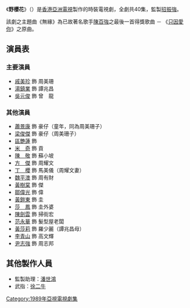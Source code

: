 {{unreferenced|time=2018-09-23T07:07:21+00:00}}
{{亞視劇集
| 中文劇名=野櫻花
| 英文劇名={{lang|en|The Street Cherry Blossom}}
| 製作年份=1989年
| aTV-11首播日期=1989年6月19日－8月11日
| aTV-11首播時間={{nowrap|逢星期一至五 19:05－19:35（連廣告）}}
| 監製=[[招振強|招振強]]
| 編導=[[黃錦鈿|黃錦鈿]]、[[黃俊文|黃俊文]]、[[吳志權|吳志權]]、[[陳鴻楷|陳鴻楷]]、<br/>[[何錦燦|何錦燦]]
| 製作統籌=[[梁嘉敏|梁嘉敏]]
| 助理編導=[[杜勵智|杜勵智]]、[[劉兆麟|劉兆麟]]、[[朱澤新|朱澤新]]、[[李慧珠|李慧珠]]、<br/>[[蔡德成|蔡德成]]
| 編審=[[鍾健強|鍾健強]]、[[曾謹昌|曾謹昌]]
| 編劇=[[曾謹昌|曾謹昌]]、[[鄧紫珊|鄧紫珊]]、[[盧美雲|盧美雲]]、[[周燕嫻|周燕嫻]]、<br/>[[譚偉成|譚偉成]]、[[冼少玲|冼少玲]]、[[李綺華|李綺華]]
| 故事=[[曾謹昌|曾謹昌]]
| 集數=40
| 劇種=時裝
| 製作公司=香港亞洲電視
| 主演=[[戚美珍|戚美珍]]、[[湯鎮業|湯鎮業]]、[[吳元俊|吳元俊]]
| 主題曲=無緣
| 作曲=[[徐日勤|徐日勤]]
| 填詞=[[向雪懷|向雪懷]]
| 主唱=[[陳潔靈|陳潔靈]]
}}
《'''野櫻花'''》（{{lang-en|'''The Street Cherry Blossom'''}}）是[[香港|香港]][[亞洲電視|亞洲電視]]製作的時裝電視劇，全劇共40集，監製[[招振強|招振強]]。

該劇之主題曲《無緣》為已故著名歌手[[陳百強|陳百強]]之最後一首得獎歌曲 － 《[[只因愛你|只因愛你]]》之原曲。

==演員表==
===主要演員===
*[[戚美珍|戚美珍]] 飾 周美珊
*[[湯鎮業|湯鎮業]] 飾 譚兆昌
*[[吳元俊|吳元俊]] 飾 曾　龍

===其他演員===
*[[蕭景康|蕭景康]] 飾 豪仔（童年，同為周美珊子）
*[[梁俊傑|梁俊傑]] 飾 豪仔（周美珊子）
*[[區艷蓮|區艷蓮]] 飾 {{lang|en|Maggie}}
*[[米奇|米　奇]] 飾 貢
*[[陳敬|陳　敬]] 飾 蘇小坡
*[[方傑|方　傑]] 飾 周耀文
*[[丁櫻|丁　櫻]] 飾 馬美儀（周耀文妻）
*[[魏平澳|魏平澳]] 飾 周有財
*[[黃樹棠|黃樹棠]] 飾 傑
*[[鄒偉光|鄒偉光]] 飾 偉
*[[黃鎧東|黃鎧東]] 飾 圭
*[[莎鳳|莎　鳳]] 飾 圭外婆
*[[陳劍雲|陳劍雲]] 飾 掃街宏
*[[范永華|范永華]] 飾 髮型屋老闆
*[[黃莎莉|黃莎莉]] 飾 羅少麗（譚兆昌母）
*[[李青山|李青山]] 飾 高文輝
*[[尹志強|尹志強]] 飾 周志邦

==其他製作人員==
*監製助理：[[潘世鴻|潘世鴻]]
*武指：[[徐二牛|徐二牛]]

{{HK-tv-stub}}

[[Category:1989年亞視電視劇集|Category:1989年亞視電視劇集]]